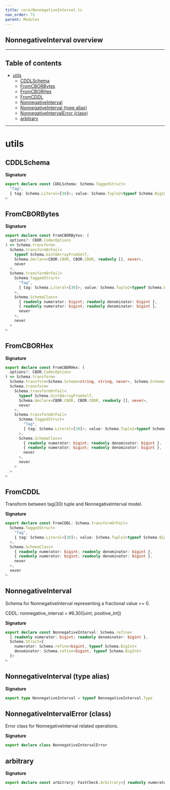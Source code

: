 ```yaml
---
title: core/NonnegativeInterval.ts
nav_order: 72
parent: Modules
---
```


## NonnegativeInterval overview

---

<h2 className="text-delta">Table of contents</h2>

- [utils](#utils)
  - [CDDLSchema](#cddlschema)
  - [FromCBORBytes](#fromcborbytes)
  - [FromCBORHex](#fromcborhex)
  - [FromCDDL](#fromcddl)
  - [NonnegativeInterval](#nonnegativeinterval)
  - [NonnegativeInterval (type alias)](#nonnegativeinterval-type-alias)
  - [NonnegativeIntervalError (class)](#nonnegativeintervalerror-class)
  - [arbitrary](#arbitrary)

---

# utils

## CDDLSchema

**Signature**

```ts
export declare const CDDLSchema: Schema.TaggedStruct<
  "Tag",
  { tag: Schema.Literal<[30]>; value: Schema.Tuple2<typeof Schema.BigIntFromSelf, typeof Schema.BigIntFromSelf> }
>
```

## FromCBORBytes

**Signature**

```ts
export declare const FromCBORBytes: (
  options?: CBOR.CodecOptions
) => Schema.transform<
  Schema.transformOrFail<
    typeof Schema.Uint8ArrayFromSelf,
    Schema.declare<CBOR.CBOR, CBOR.CBOR, readonly [], never>,
    never
  >,
  Schema.transformOrFail<
    Schema.TaggedStruct<
      "Tag",
      { tag: Schema.Literal<[30]>; value: Schema.Tuple2<typeof Schema.BigIntFromSelf, typeof Schema.BigIntFromSelf> }
    >,
    Schema.SchemaClass<
      { readonly numerator: bigint; readonly denominator: bigint },
      { readonly numerator: bigint; readonly denominator: bigint },
      never
    >,
    never
  >
>
```

## FromCBORHex

**Signature**

```ts
export declare const FromCBORHex: (
  options?: CBOR.CodecOptions
) => Schema.transform<
  Schema.transform<Schema.Schema<string, string, never>, Schema.Schema<Uint8Array, Uint8Array, never>>,
  Schema.transform<
    Schema.transformOrFail<
      typeof Schema.Uint8ArrayFromSelf,
      Schema.declare<CBOR.CBOR, CBOR.CBOR, readonly [], never>,
      never
    >,
    Schema.transformOrFail<
      Schema.TaggedStruct<
        "Tag",
        { tag: Schema.Literal<[30]>; value: Schema.Tuple2<typeof Schema.BigIntFromSelf, typeof Schema.BigIntFromSelf> }
      >,
      Schema.SchemaClass<
        { readonly numerator: bigint; readonly denominator: bigint },
        { readonly numerator: bigint; readonly denominator: bigint },
        never
      >,
      never
    >
  >
>
```

## FromCDDL

Transform between tag(30) tuple and NonnegativeInterval model.

**Signature**

```ts
export declare const FromCDDL: Schema.transformOrFail<
  Schema.TaggedStruct<
    "Tag",
    { tag: Schema.Literal<[30]>; value: Schema.Tuple2<typeof Schema.BigIntFromSelf, typeof Schema.BigIntFromSelf> }
  >,
  Schema.SchemaClass<
    { readonly numerator: bigint; readonly denominator: bigint },
    { readonly numerator: bigint; readonly denominator: bigint },
    never
  >,
  never
>
```

## NonnegativeInterval

Schema for NonnegativeInterval representing a fractional value >= 0.

CDDL: nonnegative_interval = #6.30([uint, positive_int])

**Signature**

```ts
export declare const NonnegativeInterval: Schema.refine<
  { readonly numerator: bigint; readonly denominator: bigint },
  Schema.Struct<{
    numerator: Schema.refine<bigint, typeof Schema.BigInt>
    denominator: Schema.refine<bigint, typeof Schema.BigInt>
  }>
>
```

## NonnegativeInterval (type alias)

**Signature**

```ts
export type NonnegativeInterval = typeof NonnegativeInterval.Type
```

## NonnegativeIntervalError (class)

Error class for NonnegativeInterval related operations.

**Signature**

```ts
export declare class NonnegativeIntervalError
```

## arbitrary

**Signature**

```ts
export declare const arbitrary: FastCheck.Arbitrary<{ readonly numerator: bigint; readonly denominator: bigint }>
```
